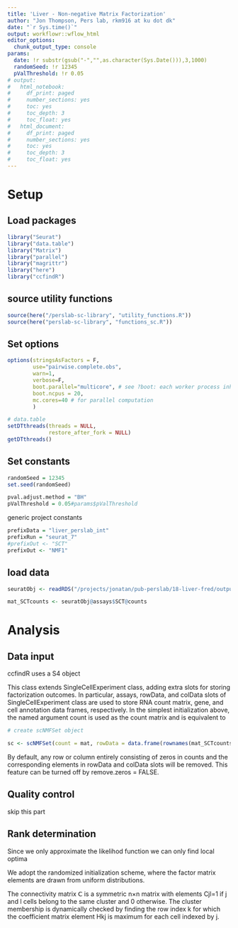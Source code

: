 ```yaml
---
title: 'Liver - Non-negative Matrix Factorization'
author: "Jon Thompson, Pers lab, rkm916 at ku dot dk"
date: "`r Sys.time()`" 
output: workflowr::wflow_html
editor_options:
  chunk_output_type: console
params: 
  date: !r substr(gsub("-","",as.character(Sys.Date())),3,1000)
  randomSeed: !r 12345
  pValThreshold: !r 0.05
# output:
#   html_notebook:
#     df_print: paged
#     number_sections: yes
#     toc: yes
#     toc_depth: 3
#     toc_float: yes
#   html_document:
#     df_print: paged
#     number_sections: yes
#     toc: yes
#     toc_depth: 3
#     toc_float: yes
---
```


# Setup

## Load packages

```r

library("Seurat")
library("data.table")
library("Matrix")
library("parallel")
library("magrittr")
library("here")
library("ccfindR")
```

## source utility functions

```r
source(here("/perslab-sc-library", "utility_functions.R"))
source(here("perslab-sc-library", "functions_sc.R"))
```

## Set options

```r
options(stringsAsFactors = F, 
        use="pairwise.complete.obs", 
        warn=1, 
        verbose=F,
        boot.parallel="multicore", # see ?boot: each worker process inherits the environment of the current session, including the workspace and the loaded namespaces and attached packages (but not the random number seed: see below). 
        boot.ncpus = 20,
        mc.cores=40 # for parallel computation
        ) 

# data.table
setDTthreads(threads = NULL, 
             restore_after_fork = NULL)
getDTthreads()
```

## Set constants

```r
randomSeed = 12345
set.seed(randomSeed)

pval.adjust.method = "BH"
pValThreshold = 0.05#params$pValThreshold

```


generic project constants 

```r

prefixData = "liver_perslab_int"
prefixRun = "seurat_7"
#prefixOut <- "SCT"
prefixOut <- "NMF1"

```

## load data

```r
seuratObj <- readRDS("/projects/jonatan/pub-perslab/18-liver-fred/output/liver_perslab_int_seurat_7_SCTint_perslab_labels_seuratObj.RDS.gz")
```

```r
mat_SCTcounts <- seuratObj@assays$SCT@counts
```

# Analysis

## Data input
ccfindR uses a S4 object 

This class extends SingleCellExperiment class, adding extra slots for storing factorization outcomes. In particular, assays, rowData, and colData slots of SingleCellExperiment class are used to store RNA count matrix, gene, and cell annotation data frames, respectively. In the simplest initialization above, the named argument count is used as the count matrix and is equivalent to

```r
# create scNMFSet object

sc <- scNMFSet(count = mat, rowData = data.frame(rownames(mat_SCTcounts)), colData = colnames(mat_SCTcounts))
```

By default, any row or column entirely consisting of zeros in counts and the corresponding elements in rowData and colData slots will be removed. This feature can be turned off by remove.zeros = FALSE.

## Quality control #

skip this part 

## Rank determination

Since we only approximate the likelihod function we can only find local optima

We adopt the randomized initialization scheme, where the factor matrix elements are drawn from uniform distributions.

The connectivity matrix 𝖢 is a symmetric n×n matrix with elements Cjl=1 if j and l cells belong to the same cluster and 0 otherwise. The cluster membership is dynamically checked by finding the row index k for which the coefficient matrix element Hkj is maximum for each cell indexed by j.

